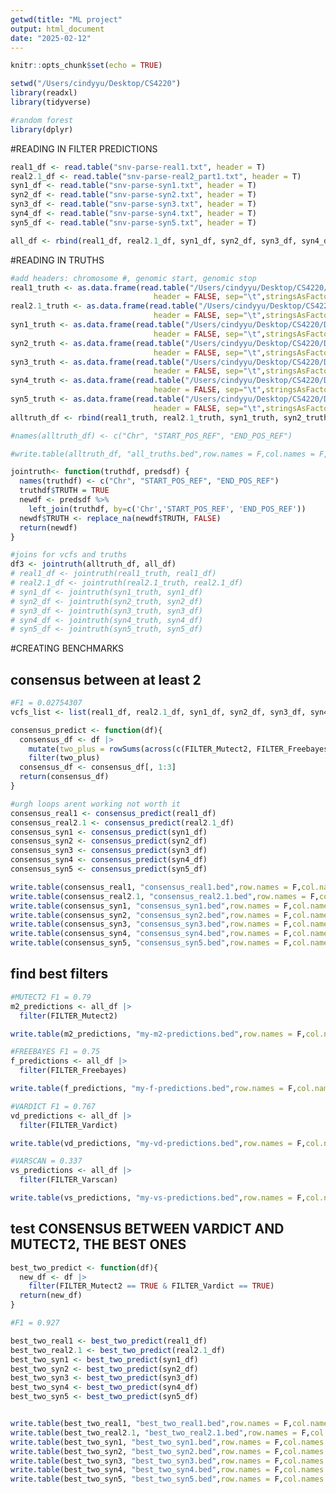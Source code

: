```yaml
---
getwd(title: "ML project"
output: html_document
date: "2025-02-12"
---
```


```r
knitr::opts_chunk$set(echo = TRUE)
```

```r
setwd("/Users/cindyyu/Desktop/CS4220")
library(readxl)
library(tidyverse)

#random forest
library(dplyr)
```

#READING IN FILTER PREDICTIONS
```r
real1_df <- read.table("snv-parse-real1.txt", header = T)
real2.1_df <- read.table("snv-parse-real2_part1.txt", header = T)
syn1_df <- read.table("snv-parse-syn1.txt", header = T)
syn2_df <- read.table("snv-parse-syn2.txt", header = T)
syn3_df <- read.table("snv-parse-syn3.txt", header = T)
syn4_df <- read.table("snv-parse-syn4.txt", header = T)
syn5_df <- read.table("snv-parse-syn5.txt", header = T)

all_df <- rbind(real1_df, real2.1_df, syn1_df, syn2_df, syn3_df, syn4_df, syn5_df)
```

#READING IN TRUTHS

```r
#add headers: chromosome #, genomic start, genomic stop
real1_truth <- as.data.frame(read.table("/Users/cindyyu/Desktop/CS4220/Data/real1/real1_truth.bed",
                                header = FALSE, sep="\t",stringsAsFactors=FALSE, quote=""))
real2.1_truth <- as.data.frame(read.table("/Users/cindyyu/Desktop/CS4220/Data/real2_part1/real2_truth_chr1to5.bed",
                                header = FALSE, sep="\t",stringsAsFactors=FALSE, quote=""))
syn1_truth <- as.data.frame(read.table("/Users/cindyyu/Desktop/CS4220/Data/syn1/syn1_truth.bed",
                                header = FALSE, sep="\t",stringsAsFactors=FALSE, quote=""))
syn2_truth <- as.data.frame(read.table("/Users/cindyyu/Desktop/CS4220/Data/syn2/syn2_truth.bed",
                                header = FALSE, sep="\t",stringsAsFactors=FALSE, quote=""))
syn3_truth <- as.data.frame(read.table("/Users/cindyyu/Desktop/CS4220/Data/syn3/syn3_truth.bed",
                                header = FALSE, sep="\t",stringsAsFactors=FALSE, quote=""))
syn4_truth <- as.data.frame(read.table("/Users/cindyyu/Desktop/CS4220/Data/syn4/syn4_truth.bed",
                                header = FALSE, sep="\t",stringsAsFactors=FALSE, quote=""))
syn5_truth <- as.data.frame(read.table("/Users/cindyyu/Desktop/CS4220/Data/syn5/syn5_truth.bed",
                                header = FALSE, sep="\t",stringsAsFactors=FALSE, quote=""))
alltruth_df <- rbind(real1_truth, real2.1_truth, syn1_truth, syn2_truth, syn3_truth, syn4_truth, syn5_truth)

#names(alltruth_df) <- c("Chr", "START_POS_REF", "END_POS_REF")

#write.table(alltruth_df, "all_truths.bed",row.names = F,col.names = F, sep="\t", quote=FALSE)
```


```r
jointruth<- function(truthdf, predsdf) {
  names(truthdf) <- c("Chr", "START_POS_REF", "END_POS_REF")
  truthdf$TRUTH = TRUE
  newdf <- predsdf %>% 
    left_join(truthdf, by=c('Chr','START_POS_REF', 'END_POS_REF'))
  newdf$TRUTH <- replace_na(newdf$TRUTH, FALSE)
  return(newdf)
}

#joins for vcfs and truths
df3 <- jointruth(alltruth_df, all_df)
# real1_df <- jointruth(real1_truth, real1_df)
# real2.1_df <- jointruth(real2.1_truth, real2.1_df)
# syn1_df <- jointruth(syn1_truth, syn1_df)
# syn2_df <- jointruth(syn2_truth, syn2_df)
# syn3_df <- jointruth(syn3_truth, syn3_df)
# syn4_df <- jointruth(syn4_truth, syn4_df)
# syn5_df <- jointruth(syn5_truth, syn5_df)


```

#CREATING BENCHMARKS 

## consensus between at least 2
```r
#F1 = 0.02754307
vcfs_list <- list(real1_df, real2.1_df, syn1_df, syn2_df, syn3_df, syn4_df, syn5_df)

consensus_predict <- function(df){
  consensus_df <- df |> 
    mutate(two_plus = rowSums(across(c(FILTER_Mutect2, FILTER_Freebayes, FILTER_Varscan, FILTER_Vardict)), na.rm = TRUE) >= 2) |> 
    filter(two_plus)
  consensus_df <- consensus_df[, 1:3]
  return(consensus_df)
}

#urgh loops arent working not worth it
consensus_real1 <- consensus_predict(real1_df)
consensus_real2.1 <- consensus_predict(real2.1_df)
consensus_syn1 <- consensus_predict(syn1_df)
consensus_syn2 <- consensus_predict(syn2_df)
consensus_syn3 <- consensus_predict(syn3_df)
consensus_syn4 <- consensus_predict(syn4_df)
consensus_syn5 <- consensus_predict(syn5_df)

write.table(consensus_real1, "consensus_real1.bed",row.names = F,col.names = F, sep="\t", quote=FALSE) 
write.table(consensus_real2.1, "consensus_real2.1.bed",row.names = F,col.names = F, sep="\t", quote=FALSE) 
write.table(consensus_syn1, "consensus_syn1.bed",row.names = F,col.names = F, sep="\t", quote=FALSE) 
write.table(consensus_syn2, "consensus_syn2.bed",row.names = F,col.names = F, sep="\t", quote=FALSE) 
write.table(consensus_syn3, "consensus_syn3.bed",row.names = F,col.names = F, sep="\t", quote=FALSE) 
write.table(consensus_syn4, "consensus_syn4.bed",row.names = F,col.names = F, sep="\t", quote=FALSE) 
write.table(consensus_syn5, "consensus_syn5.bed",row.names = F,col.names = F, sep="\t", quote=FALSE) 

```

## find best filters
```r
#MUTECT2 F1 = 0.79
m2_predictions <- all_df |>
  filter(FILTER_Mutect2)

write.table(m2_predictions, "my-m2-predictions.bed",row.names = F,col.names = F, sep="\t", quote=FALSE)

#FREEBAYES F1 = 0.75
f_predictions <- all_df |>
  filter(FILTER_Freebayes)

write.table(f_predictions, "my-f-predictions.bed",row.names = F,col.names = F, sep="\t", quote=FALSE)

#VARDICT F1 = 0.767
vd_predictions <- all_df |>
  filter(FILTER_Vardict)

write.table(vd_predictions, "my-vd-predictions.bed",row.names = F,col.names = F, sep="\t", quote=FALSE)

#VARSCAN = 0.337
vs_predictions <- all_df |>
  filter(FILTER_Varscan)

write.table(vs_predictions, "my-vs-predictions.bed",row.names = F,col.names = F, sep="\t", quote=FALSE)
```

## test CONSENSUS BETWEEN VARDICT AND MUTECT2, THE BEST ONES
```r
best_two_predict <- function(df){
  new_df <- df |> 
    filter(FILTER_Mutect2 == TRUE & FILTER_Vardict == TRUE)
  return(new_df)
}

#F1 = 0.927

best_two_real1 <- best_two_predict(real1_df)
best_two_real2.1 <- best_two_predict(real2.1_df)
best_two_syn1 <- best_two_predict(syn1_df)
best_two_syn2 <- best_two_predict(syn2_df)
best_two_syn3 <- best_two_predict(syn3_df)
best_two_syn4 <- best_two_predict(syn4_df)
best_two_syn5 <- best_two_predict(syn5_df)


write.table(best_two_real1, "best_two_real1.bed",row.names = F,col.names = F, sep="\t", quote=FALSE) 
write.table(best_two_real2.1, "best_two_real2.1.bed",row.names = F,col.names = F, sep="\t", quote=FALSE) 
write.table(best_two_syn1, "best_two_syn1.bed",row.names = F,col.names = F, sep="\t", quote=FALSE) 
write.table(best_two_syn2, "best_two_syn2.bed",row.names = F,col.names = F, sep="\t", quote=FALSE) 
write.table(best_two_syn3, "best_two_syn3.bed",row.names = F,col.names = F, sep="\t", quote=FALSE) 
write.table(best_two_syn4, "best_two_syn4.bed",row.names = F,col.names = F, sep="\t", quote=FALSE) 
write.table(best_two_syn5, "best_two_syn5.bed",row.names = F,col.names = F, sep="\t", quote=FALSE) 
```



